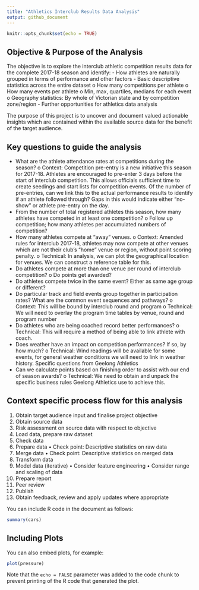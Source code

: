```yaml
---
title: "Athletics Interclub Results Data Analysis"
output: github_document
---
```


```r
knitr::opts_chunk$set(echo = TRUE)
```

## Objective & Purpose of the Analysis

The objective is to explore the interclub athletic competition results data for the complete 2017-18 season and identify:
-	How athletes are naturally grouped in terms of performance and other factors
-	Basic descriptive statistics across the entire dataset
  o	How many competitions per athlete
  o	How many events per athlete
  o	Min, max, quartiles, medians for each event
  o	Geography statistics: By whole of Victorian state and by competition zone/region
-	Further opportunities for athletics data analysis

The purpose of this project is to uncover and document valued actionable insights which are contained within the available source data for the benefit of the target audience.


## Key questions to guide the analysis

-	What are the athlete attendance rates at competitions during the season?
  o	Context: Competition pre-entry is a new initiative this season for 2017-18. Athletes are encouraged to pre-enter 3 days before the start of   interclub competition. This allows officials sufficient time to create seedings and start lists for competition events. Of the number of pre-entries, can we link this to the actual performance results to identify if an athlete followed through? Gaps in this would indicate either “no-show” or athlete pre-entry on the day.
-	From the number of total registered athletes this season, how many athletes have competed in at least one competition?
  o	Follow up competition; how many athletes per accumulated numbers of competition?
-	How many athletes compete at “away” venues. 
  o	Context: Amended rules for interclub 2017-18, athletes may now compete at other venues which are not their club’s “home” venue or region, without point scoring penalty.
  o	Technical: In analysis, we can plot the geographical location for venues. We can construct a reference table for this.
-	Do athletes compete at more than one venue per round of interclub competition?
  o	Do points get awarded?
-	Do athletes compete twice in the same event? Either as same age group or different?
-	Do particular track and field events group together in participation rates? What are the common event sequences and pathways?
  o	Context: This will be bound by interclub round and program
  o	Technical: We will need to overlay the program time tables by venue, round and program number
-	Do athletes who are being coached record better performances?
  o	Technical: This will require a method of being able to link athlete with coach.
-	Does weather have an impact on competition performances? If so, by how much?
  o	Technical: Wind readings will be available for some events, for general weather conditions we will need to link in weather history.
Specific questions from Geelong Athletics
-	Can we calculate points based on finishing order to assist with our end of season awards?
  o	Technical: We need to obtain and unpack the specific business rules Geelong Athletics use to achieve this.


## Context specific process flow for this analysis
  1.	Obtain target audience input and finalise project objective
  2.	Obtain source data
  3.	Risk assessment on source data with respect to objective
  4.	Load data, prepare raw dataset
  5.	Check data
  6.	Prepare data
  •	Check point: Descriptive statistics on raw data
  7.	Merge data
  •	Check point: Descriptive statistics on merged data
  8.	Transform data
  9.	Model data (iterative)
  •	Consider feature engineering
  •	Consider range and scaling of data
  10.	Prepare report
  11.	Peer review
  12.	Publish
  13.	Obtain feedback, review and apply updates where appropriate



You can include R code in the document as follows:

```r
summary(cars)
```

## Including Plots

You can also embed plots, for example:

```r
plot(pressure)
```

Note that the `echo = FALSE` parameter was added to the code chunk to prevent printing of the R code that generated the plot.
